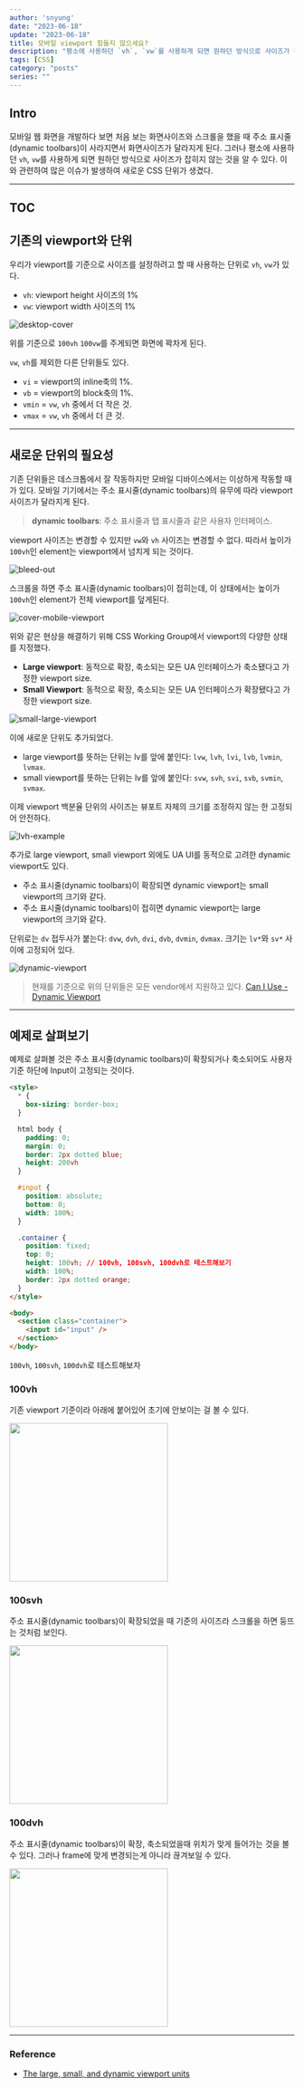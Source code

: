 ---
author: 'snyung'
date: "2023-06-18"
update: "2023-06-18"
title: 모바일 viewport 힘들지 않으세요?
description: "평소에 사용하던 `vh`, `vw`를 사용하게 되면 원하던 방식으로 사이즈가 잡히지 않는 것을 알 수 있다. 이와 관련하여 많은 이슈가 발생하여 새로운 CSS 단위가 생겼다."
tags: [CSS]
category: "posts"
series: ""
---

## Intro

모바일 웹 화면을 개발하다 보면 처음 보는 화면사이즈와 스크롤을 했을 때 주소 표시줄(dynamic toolbars)이 사라지면서 화면사이즈가 달라지게 된다. 그러나 평소에 사용하던 `vh`, `vw`를 사용하게 되면 원하던 방식으로 사이즈가 잡히지 않는 것을 알 수 있다. 이와 관련하여 많은 이슈가 발생하여 새로운 CSS 단위가 생겼다.

---

## TOC

## 기존의 viewport와 단위

우리가 viewport를 기준으로 사이즈를 설정하려고 할 때 사용하는 단위로 `vh`, `vw`가 있다.

- `vh`: viewport height 사이즈의 1%
- `vw`: viewport width 사이즈의 1%

![desktop-cover](/images/posts/dynamic-viewport/desktop-cover.avif)

위를 기준으로 `100vh` `100vw`를 주게되면 화면에 꽉차게 된다.

`vw`, `vh`를 제외한 다른 단위들도 있다.

- `vi` = viewport의 inline축의 1%.
- `vb` = viewport의 block축의 1%.
- `vmin` = `vw`, `vh` 중에서 더 작은 것.
- `vmax` = `vw`, `vh` 중에서 더 큰 것.

---

## 새로운 단위의 필요성

기존 단위들은 데스크톱에서 잘 작동하지만 모바일 디바이스에서는 이상하게 작동할 때가 있다. 모바일 기기에서는 주소 표시줄(dynamic toolbars)의 유무에 따라 viewport 사이즈가 달라지게 된다.

> **dynamic toolbars**:  주소 표시줄과 탭 표시줄과 같은 사용자 인터페이스.

viewport 사이즈는 변경할 수 있지만 `vw`와 `vh` 사이즈는 변경할 수 없다. 따라서 높이가 `100vh`인 element는 viewport에서 넘치게 되는 것이다.

![bleed-out](/images/posts/dynamic-viewport/bleed-out.avif)

스크롤을 하면 주소 표시줄(dynamic toolbars)이 접히는데, 이 상태에서는 높이가 `100vh`인 element가 전체 viewport를 덮게된다.

![cover-mobile-viewport](/images/posts/dynamic-viewport/cover-mobile-viewport.avif)

위와 같은 현상을 해결하기 위해 CSS Working Group에서 viewport의 다양한 상태를 지정했다.

- **Large viewport**: 동적으로 확장, 축소되는 모든 UA 인터페이스가 축소됐다고 가정한 viewport size.
- **Small Viewport**: 동적으로 확장, 축소되는 모든 UA 인터페이스가 확장됐다고 가정한 viewport size.

![small-large-viewport](/images/posts/dynamic-viewport/small-large-viewport.avif)

이에 새로운 단위도 추가되었다.

- large viewport를 뜻하는 단위는 lv를 앞에 붙인다: `lvw`, `lvh`, `lvi`, `lvb`, `lvmin`, `lvmax`.
- small viewport를 뜻하는 단위는 lv를 앞에 붙인다: `svw`, `svh`, `svi`, `svb`, `svmin`, `svmax`.

이제 viewport 백분율 단위의 사이즈는 뷰포트 자체의 크기를 조정하지 않는 한 고정되어 안전하다.

![lvh-example](/images/posts/dynamic-viewport/lvh-example.avif)

추가로 large viewport, small viewport 외에도 UA UI를 동적으로 고려한 dynamic viewport도 있다.

- 주소 표시줄(dynamic toolbars)이 확장되면 dynamic viewport는 small viewport의 크기와 같다.
- 주소 표시줄(dynamic toolbars)이 접히면 dynamic viewport는 large viewport의 크기와 같다.

단위로는 `dv` 접두사가 붙는다: `dvw`, `dvh`, `dvi`, `dvb`, `dvmin`, `dvmax`. 크기는 `lv*`와 `sv*` 사이에 고정되어 있다.

![dynamic-viewport](/images/posts/dynamic-viewport/dynamic-viewport.avif)

> 현재를 기준으로 위의 단위들은 모든 vendor에서 지원하고 있다.
> [Can I Use - Dynamic Viewport](https://caniuse.com/?search=dynamic%20viewport)

---

## 예제로 살펴보기

예제로 살펴볼 것은 주소 표시줄(dynamic toolbars)이 확장되거나 축소되어도 사용자 기준 하단에 Input이 고정되는 것이다.

```html
<style>
  * {
    box-sizing: border-box;
  }

  html body {
    padding: 0;
    margin: 0;
    border: 2px dotted blue;
    height: 200vh
  }

  #input {
    position: absolute;
    bottom: 0;
    width: 100%;
  }

  .container {
    position: fixed;
    top: 0;
    height: 100vh; // 100vh, 100svh, 100dvh로 테스트해보기
    width: 100%;
    border: 2px dotted orange;
  }
</style>

<body>
  <section class="container">
    <input id="input" />
  </section>
</body>
```

`100vh`, `100svh`, `100dvh`로 테스트해보자

### 100vh

기존 viewport 기준이라 아래에 붙어있어 초기에 안보이는 걸 볼 수 있다.

<img src="/images/posts/dynamic-viewport/vh-sample.gif" width="280" />

### 100svh

주소 표시줄(dynamic toolbars)이 확장되었을 때 기준의 사이즈라 스크롤을 하면 둥뜨는 것처럼 보인다.

<img src="/images/posts/dynamic-viewport/svh-sample.gif" width="280"/>

### 100dvh

주소 표시줄(dynamic toolbars)이 확장, 축소되었을때 위치가 맞게 들어가는 것을 볼 수 있다. 그러나 frame에 맞게 변경되는게 아니라 끊겨보일 수 있다.

<img src="/images/posts/dynamic-viewport/dvh-sample.gif" width="280"/>

---

### Reference

- [The large, small, and dynamic viewport units](https://web.dev/viewport-units/)

